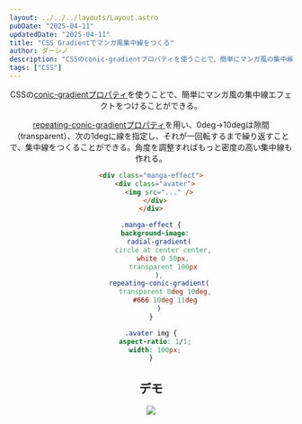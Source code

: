 ```yaml
---
layout: ../../../layouts/Layout.astro
pubDate: "2025-04-11"
updatedDate: "2025-04-11"
title: "CSS Gradientでマンガ風集中線をつくる"
author: ダーシノ
description: "CSSのconic-gradientプロパティを使うことで、簡単にマンガ風の集中線エフェクトをつけることができる。repeating-conic-gradientプロパティを用い、0deg→10degは隙間（transparent）、次の1degに線を指定し、それが一回転するまで繰り返すことで、集中線をつくることができる。角度を調整すればもっと密度の高い集中線も作れる。"
tags: ["CSS"]
---
```



<Header {...frontmatter} />

CSSの[conic-gradientプロパティ](https://developer.mozilla.org/en-US/docs/Web/CSS/gradient/conic-gradient)を使うことで、簡単にマンガ風の集中線エフェクトをつけることができる。

[repeating-conic-gradientプロパティ](https://developer.mozilla.org/en-US/docs/Web/CSS/gradient/repeating-conic-gradient)を用い、0deg→10degは隙間（transparent）、次の1degに線を指定し、それが一回転するまで繰り返すことで、集中線をつくることができる。角度を調整すればもっと密度の高い集中線も作れる。

```html
<div class="manga-effect">
  <div class="avater">
    <img src="..." />
  </div>
</div>
```

```css
.manga-effect {
  background-image:
    radial-gradient(
      circle at center center,
      white 0 50px,
      transparent 100px
    ),
    repeating-conic-gradient(
       transparent 0deg 10deg,
       #666 10deg 11deg
    )
}

.avater img {
  aspect-ratio: 1/1;
  width: 100px;
}
```

## デモ

<section id="demo">
  <div class="manga-effect">
    <div class="avater">
      <img src="https://avatars.githubusercontent.com/u/5305599?v=4" />
    </div>
  </div>
</section>

<style>{`
#demo {
  border: solid 4px;

  .manga-effect {
    display: grid;
    place-items: center;
    height: 400px;

    background-image:
      radial-gradient(
        circle at center center,
        white 0 50px,
        transparent 100px
      ),
      repeating-conic-gradient(
        transparent 0deg 10deg,
        #333 10deg 11deg
      )
  }

  .avater img {
    aspect-ratio: 1/1;
    width: 100px;
  }
}
`}</style>

